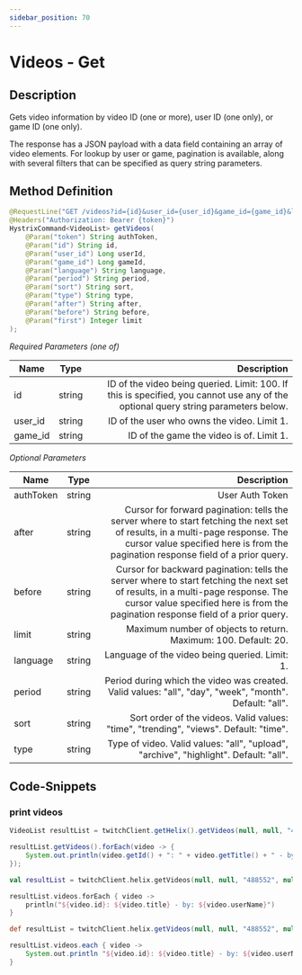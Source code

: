 ```yaml
---
sidebar_position: 70
---
```



# Videos - Get

## Description

Gets video information by video ID (one or more), user ID (one only), or game ID (one only).

The response has a JSON payload with a data field containing an array of video elements. For lookup by user or game, pagination is available, along with several filters that can be specified as query string parameters.

## Method Definition

```java
@RequestLine("GET /videos?id={id}&user_id={user_id}&game_id={game_id}&language={language}&period={period}&sort={sort}&type={type}&after={after}&before={before}&first={first}")
@Headers("Authorization: Bearer {token}")
HystrixCommand<VideoList> getVideos(
    @Param("token") String authToken,
	@Param("id") String id,
	@Param("user_id") Long userId,
	@Param("game_id") Long gameId,
	@Param("language") String language,
	@Param("period") String period,
	@Param("sort") String sort,
	@Param("type") String type,
	@Param("after") String after,
	@Param("before") String before,
	@Param("first") Integer limit
);
```

*Required Parameters (one of)*

| Name          | Type      | Description  |
| ------------- |:---------:| -----------------:|
| id | string | ID of the video being queried. Limit: 100. If this is specified, you cannot use any of the optional query string parameters below. |
| user_id | string | ID of the user who owns the video. Limit 1. |
| game_id | string | ID of the game the video is of. Limit 1. |

*Optional Parameters*

| Name          | Type      | Description  |
| ------------- |:---------:| -----------------:|
| authToken     | string    | User Auth Token |
| after | string | Cursor for forward pagination: tells the server where to start fetching the next set of results, in a multi-page response. The cursor value specified here is from the pagination response field of a prior query. |
| before | string | Cursor for backward pagination: tells the server where to start fetching the next set of results, in a multi-page response. The cursor value specified here is from the pagination response field of a prior query. |
| limit | string | Maximum number of objects to return. Maximum: 100. Default: 20. |
| language | string | Language of the video being queried. Limit: 1. |
| period | string | Period during which the video was created. Valid values: "all", "day", "week", "month". Default: "all". |
| sort | string | Sort order of the videos. Valid values: "time", "trending", "views". Default: "time". |
| type | string | Type of video. Valid values: "all", "upload", "archive", "highlight". Default: "all". |

## Code-Snippets

### print videos

<Tabs groupId="code">
<TabItem value="java" label="Java">

```java
VideoList resultList = twitchClient.getHelix().getVideos(null, null, "488552", null, null, null, null, null, null, 100).execute();

resultList.getVideos().forEach(video -> {
	System.out.println(video.getId() + ": " + video.getTitle() + " - by: " + video.getUserName());
});
```

</TabItem>
<TabItem value="kotlin" label="Kotlin">

```kotlin
val resultList = twitchClient.helix.getVideos(null, null, "488552", null, null, null, null, null, null, 100).execute()

resultList.videos.forEach { video ->
	println("${video.id}: ${video.title} - by: ${video.userName}")
}
```

</TabItem>
<TabItem value="groovy" label="Groovy">

```groovy
def resultList = twitchClient.helix.getVideos(null, null, "488552", null, null, null, null, null, null, 100).execute()

resultList.videos.each { video ->
	System.out.println "${video.id}: ${video.title} - by: ${video.userName}"
}
```

</TabItem>
</Tabs>
